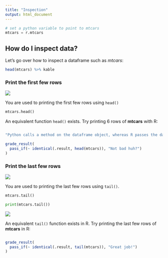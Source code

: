 ```yaml
---
title: "Inspection"
output: html_document
---
```


```python
# set a python variable to point to mtcars
mtcars = r.mtcars
```

## How do I inspect data?

Let's go over how to inspect a dataframe such as *mtcars*:

```r
head(mtcars) %>% kable
```

### Print the first few rows
<!-- <hr style="width:100%; margin: auto;" /> -->

<img src="../images/python_logo.png" class="language-icon">

You are used to printing the first few rows using `head()`

```python
mtcars.head()
```

An equivalent function `head()` exists. Try printing 6 rows of **mtcars** with R:

```r

```

```r
"Python calls a method on the dataframe object, whereas R passes the dataframe object to the function"
```

```r
grade_result(
  pass_if(~ identical(.result, head(mtcars)), "Not bad huh?")
)
```

### Print the last few rows

<img src="../images/python_logo.png" class="language-icon">

You are used to printing the last few rows using `tail()`.

```python
mtcars.tail()
```

```python
print(mtcars.tail())
```

<img src="../images/r_logo.png" class="language-icon">

An equivalent `tail()` function exists in R. Try printing the last few rows of **mtcars** in R:

```r

```

```r
grade_result(
  pass_if(~ identical(.result, tail(mtcars)), "Great job!")
)
```


